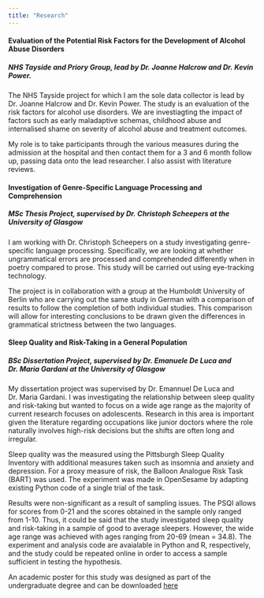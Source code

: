 ```yaml
---
title: "Research"
---
```


#### Evaluation of the Potential Risk Factors for the Development of Alcohol Abuse Disorders 
##### NHS Tayside and Priory Group, lead by Dr. Joanne Halcrow and Dr. Kevin Power.
The NHS Tayside project for which I am the sole data collector is lead by Dr. Joanne Halcrow and Dr. Kevin Power. The study is an evaluation of the risk factors for alcohol use disorders. We are investiagting the impact of factors such as early maladaptive schemas, childhood abuse and internalised shame on severity of alcohol abuse and treatment outcomes. 

My role is to take participants through the various measures during the admission at the hospital and then contact them for a 3 and 6 month follow up, passing data onto the lead researcher. I also assist with literature reviews.


#### Investigation of Genre-Specific Language Processing and Comprehension
##### MSc Thesis Project, supervised by Dr. Christoph Scheepers at the University of Glasgow
I am working with Dr. Christoph Scheepers on a study investigating genre-specific language processing. Specifically, we are looking at whether ungrammatical errors are processed and comprehended differently when in poetry compared to prose. This study will be carried out using eye-tracking technology. 

The project is in collaboration with a group at the Humboldt University of Berlin who are carrying out the same study in German with a comparison of results to follow the completion of both individual studies. This comparison will allow for interesting conclusions to be drawn given the differences in grammatical strictness between the two languages.


#### Sleep Quality and Risk-Taking in a General Population
##### BSc Dissertation Project, supervised by Dr. Emanuele De Luca and Dr. Maria Gardani at the University of Glasgow
My dissertation project was supervised by Dr. Emannuel De Luca and Dr. Maria Gardani. I was investigating the relationship between sleep quality and risk-taking but wanted to focus on a wide age range as the majority of current research focuses on adolescents. Research in this area is important given the literature regarding occupations like junior doctors where the role naturally involves high-risk decisions but the shifts are often long and irregular. 

Sleep quality was the measured using the Pittsburgh Sleep Quality Inventory with additional measures taken such as insomnia and anxiety and depression. For a proxy measure of risk, the Balloon Analogue Risk Task (BART) was used. The experiment was made in OpenSesame by adapting existing Python code of a single trial of the task. 

Results were non-significant as a result of sampling issues. The PSQI allows for scores from 0-21 and the scores obtained in the sample only ranged from 1-10. Thus, it could be said that the study investigated sleep quality and risk-taking in a sample of good to average sleepers. However, the wide age range was achieved with ages ranging from 20-69 (mean = 34.8). The experiment and analysis code are avaialable in Python and R, respectively, and the study could be repeated online in order to access a sample sufficient in testing the hypothesis.

An academic poster for this study was designed as part of the undergraduate degree and can be downloaded [here](sleepquality_risk_poster.pptx)

